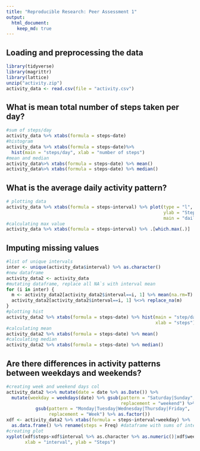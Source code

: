```yaml
---
title: "Reproducible Research: Peer Assessment 1"
output: 
  html_document:
    keep_md: true
---
```



## Loading and preprocessing the data

```r
library(tidyverse)
library(magrittr)
library(lattice)
unzip("activity.zip")
activity_data <- read.csv(file = "activity.csv")
```

## What is mean total number of steps taken per day?

```r
#sum of steps/day
activity_data %>% xtabs(formula = steps~date)
#histogram
activity_data %>% xtabs(formula = steps~date)%>% 
  hist(main = "steps/day", xlab = "number of steps")
#mean and median
activity_data%>% xtabs(formula = steps~date) %>% mean()
activity_data%>% xtabs(formula = steps~date) %>% median()
```

## What is the average daily activity pattern?

```r
# plotting data
activity_data %>% xtabs(formula = steps~interval) %>% plot(type = "l", 
                                                           ylab = "Steps",
                                                           main = "daily pattern")
#calculating max value
activity_data %>% xtabs(formula = steps~interval) %>% .[which.max(.)]
```

## Imputing missing values

```r
#list of unique intervals
inter <- unique(activity_data$interval) %>% as.character()
#new dataframe
activity_data2 <- activity_data
#mutating dataframe, replace all NA`s with interval mean
for (i in inter) {
  m <- activity_data2[activity_data2$interval==i, 1] %>% mean(na.rm=T)
  activity_data2[activity_data2$interval==i, 1] %<>% replace_na(m)
}
#plotting hist
activity_data2 %>% xtabs(formula = steps~date) %>% hist(main = "step/day", 
                                                        xlab = "steps")
#calculating mean
activity_data2 %>% xtabs(formula = steps~date) %>% mean()
#calculating median
activity_data2 %>% xtabs(formula = steps~date) %>% median()
```

## Are there differences in activity patterns between weekdays and weekends?

```r
#creating week and weekend days col
activity_data2 %<>% mutate(date = date %>% as.Date()) %>% 
  mutate(weekday = weekdays(date) %>% gsub(pattern = "Saturday|Sunday", 
                                           replacement = "weekend") %>% 
           gsub(pattern = "Monday|Tuesday|Wednesday|Thursday|Friday", 
                replacement = "Week") %>% as.factor())
xdf <- activity_data2 %>% xtabs(formula = steps~interval+weekday) %>% 
  as.data.frame() %>% rename(steps = Freq) #dataframe with sums of intervals for week/weekend
#creating plot
xyplot(xdf$steps~xdf$interval %>% as.character %>% as.numeric()|xdf$weekday, type = "l",
       xlab = "interval", ylab = "Steps")
```

